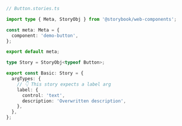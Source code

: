 ```ts
// Button.stories.ts

import type { Meta, StoryObj } from '@storybook/web-components';

const meta: Meta = {
  component: 'demo-button',
};

export default meta;

type Story = StoryObj<typeof Button>;

export const Basic: Story = {
  argTypes: {
    // 👇 This story expects a label arg
    label: {
      control: 'text',
      description: 'Overwritten description',
    },
  },
};
```
